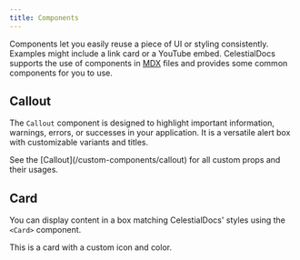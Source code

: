 ```yaml
---
title: Components
---
```


Components let you easily reuse a piece of UI or styling consistently. Examples might include a link card or a YouTube embed. CelestialDocs supports the use of components in [MDX](https://mdxjs.com/) files and provides some common components for you to use.

## Callout

The `Callout` component is designed to highlight important information, warnings, errors, or successes in your application. It is a versatile alert box with customizable variants and titles.

<Callout>
  See the [Callout](/custom-components/callout) for all custom props and their usages. 
</Callout>

## Card

You can display content in a box matching CelestialDocs' styles using the `<Card>` component.

<Card title="Card with Custom Icon and Color" icon={Cat} color="Red">
  This is a card with a custom icon and color.
</Card>